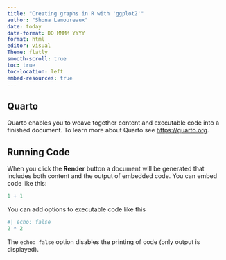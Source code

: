 ```yaml
---
title: "Creating graphs in R with 'ggplot2'"
author: "Shona Lamoureaux"
date: today
date-format: DD MMMM YYYY
format: html
editor: visual
Theme: flatly
smooth-scroll: true
toc: true
toc-location: left
embed-resources: true
---
```


## Quarto

Quarto enables you to weave together content and executable code into a finished document. To learn more about Quarto see <https://quarto.org>.

## Running Code

When you click the **Render** button a document will be generated that includes both content and the output of embedded code. You can embed code like this:

```r
1 + 1
```

You can add options to executable code like this

```r
#| echo: false
2 * 2
```

The `echo: false` option disables the printing of code (only output is displayed).
